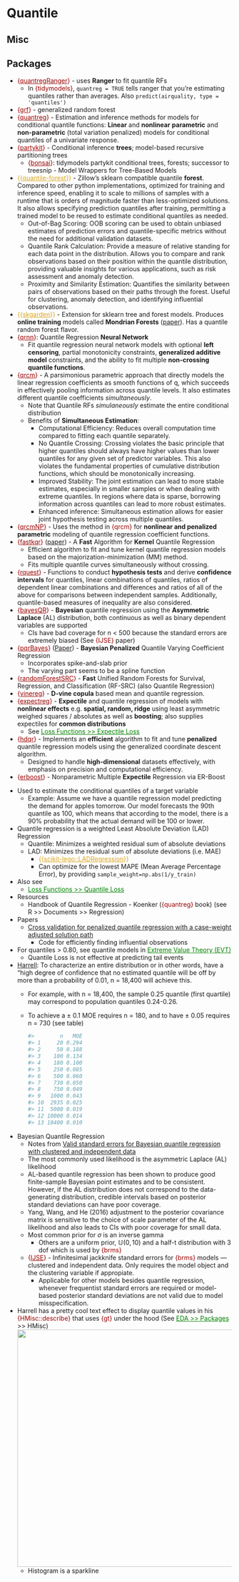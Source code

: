 # Quantile {#sec-reg-quant .unnumbered}

## Misc {#sec-reg-quant-misc .unnumbered}

::: {.callout-tip collapse="true"}
## Packages

-   [{]{style="color: #990000"}[quantregRanger](https://cran.r-project.org/web/packages/quantregRanger/quantregRanger.pdf){style="color: #990000"}[}]{style="color: #990000"} - uses **Ranger** to fit quantile RFs
    -   In [{tidymodels}]{style="color: #990000"}, `quantreg = TRUE` tells ranger that you're estimating quantiles rather than averages. Also `predict(airquality, type = 'quantiles')`
-   [{]{style="color: #990000"}[grf](https://grf-labs.github.io/grf/reference/quantile_forest.html){style="color: #990000"}[}]{style="color: #990000"} - generalized random forest
-   [{]{style="color: #990000"}[quantreg](https://cran.r-project.org/web/packages/quantreg/index.html){style="color: #990000"}[}]{style="color: #990000"} - Estimation and inference methods for models for conditional quantile functions: **Linear** and **nonlinear** **parametric** and **non-parametric** (total variation penalized) models for conditional quantiles of a univariate response.
-   [{]{style="color: #990000"}[partykit](https://cran.r-project.org/web/packages/partykit/index.html){style="color: #990000"}[}]{style="color: #990000"} - Conditional inference **trees**; model-based recursive partitioning trees
    -   [{]{style="color: #990000"}[bonsai](https://bonsai.tidymodels.org/){style="color: #990000"}[}]{style="color: #990000"}: tidymodels partykit conditional trees, forests; successor to treesnip - Model Wrappers for Tree-Based Models
-   [{{]{style="color: goldenrod"}[quantile-forest](https://github.com/zillow/quantile-forest){style="color: goldenrod"}[}}]{style="color: goldenrod"} - Zillow's sklearn compatible quantile **forest**. Compared to other python implementations, optimized for training and inference speed, enabling it to scale to millions of samples with a runtime that is orders of magnitude faster than less-optimized solutions. It also allows specifying prediction quantiles after training, permitting a trained model to be reused to estimate conditional quantiles as needed.
    -   Out-of-Bag Scoring: OOB scoring can be used to obtain unbiased estimates of prediction errors and quantile-specific metrics without the need for additional validation datasets.
    -   Quantile Rank Calculation: Provide a measure of relative standing for each data point in the distribution. Allows you to compare and rank observations based on their position within the quantile distribution, providing valuable insights for various applications, such as risk assessment and anomaly detection.
    -   Proximity and Similarity Estimation: Quantifies the similarity between pairs of observations based on their paths through the forest. Useful for clustering, anomaly detection, and identifying influential observations.
-   [{{]{style="color: goldenrod"}[skgarden](https://scikit-garden.github.io/examples/QuantileRegressionForests/){style="color: goldenrod"}[}}]{style="color: goldenrod"} - Extension for sklearn tree and forest models. Produces **online training** models called **Mondrian Forests** ([paper](https://arxiv.org/abs/1406.2673)). Has a quantile random forest flavor.
-   [{]{style="color: #990000"}[qrnn](https://cran.r-project.org/web/packages/qrnn/index.html){style="color: #990000"}[}]{style="color: #990000"}: Quantile Regression **Neural Network**
    -   Fit quantile regression neural network models with optional **left censoring**, partial monotonicity constraints, **generalized additive model** constraints, and the ability to fit multiple **non-crossing quantile functions**.
-   [{]{style="color: #990000"}[qrcm](https://cran.r-project.org/web/packages/qrcm/index.html){style="color: #990000"}[}]{style="color: #990000"} - A parsimonious parametric approach that directly models the linear regression coefficients as smooth functions of q, which succeeds in effectively pooling information across quantile levels. It also estimates different quantile coefficients *simultaneously*.
    -   Note that Quantile RFs *simulaneously* estimate the entire conditional distribution
    -   Benefits of **Simultaneous Estimation**:
        -   Computational Efficiency: Reduces overall computation time compared to fitting each quantile separately.
        -   No Quantile Crossing: Crossing violates the basic principle that higher quantiles should always have higher values than lower quantiles for any given set of predictor variables. This also violates the fundamental properties of cumulative distribution functions, which should be monotonically increasing.
        -   Improved Stability: The joint estimation can lead to more stable estimates, especially in smaller samples or when dealing with extreme quantiles. In regions where data is sparse, borrowing information across quantiles can lead to more robust estimates.
        -   Enhanced inference: Simultaneous estimation allows for easier joint hypothesis testing across multiple quantiles.
-   [{]{style="color: #990000"}[qrcmNP](https://cran.r-project.org/web/packages/qrcmNP/index.html){style="color: #990000"}[}]{style="color: #990000"} - Uses the method in [{qrcm}]{style="color: #990000"} for **nonlinear and penalized parametric** modeling of quantile regression coefficient functions.
-   [{]{style="color: #990000"}[fastkqr](https://cran.r-project.org/web/packages/fastkqr/index.html){style="color: #990000"}[}]{style="color: #990000"} ([paper](https://arxiv.org/abs/2408.05393)) - A **Fast** Algorithm for **Kernel** Quantile Regression
    -   Efficient algorithm to fit and tune kernel quantile regression models based on the majorization-minimization (MM) method.
    -   Fits multiple quantile curves simultaneously without crossing.
-   [{]{style="color: #990000"}[rquest](https://cran.r-project.org/web/packages/rquest/index.html){style="color: #990000"}[}]{style="color: #990000"} - Functions to conduct **hypothesis tests** and derive **confidence intervals** for quantiles, linear combinations of quantiles, ratios of dependent linear combinations and differences and ratios of all of the above for comparisons between independent samples. Additionally, quantile-based measures of inequality are also considered.
-   [{]{style="color: #990000"}[bayesQR](https://cran.r-project.org/web/packages/bayesQR/index.html){style="color: #990000"}[}]{style="color: #990000"} - **Bayesian** quantile regression using the **Asymmetric Laplace** (AL) distribution, both continuous as well as binary dependent variables are supported
    -   CIs have bad coverage for n \< 500 because the standard errors are extremely biased (See [{IJSE}]{style="color: #990000"} paper)
-   [{]{style="color: #990000"}[pqrBayes](https://cran.r-project.org/web//packages//pqrBayes/index.html){style="color: #990000"}[}]{style="color: #990000"} ([Paper](https://arxiv.org/abs/2306.11880)) - **Bayesian Penalized** Quantile Varying Coefficient Regression
    -   Incorporates spike-and-slab prior
    -   The varying part seems to be a spline function
-   [{]{style="color: #990000"}[randomForestSRC](https://www.randomforestsrc.org/){style="color: #990000"}[}]{style="color: #990000"} - **Fast** Unified Random Forests for Survival, Regression, and Classification (RF-SRC) (also Quantile Regression)
-   [{]{style="color: #990000"}[vinereg](https://tnagler.github.io/vinereg/){style="color: #990000"}[}]{style="color: #990000"} - **D-vine copula** based mean and quantile regression.
-   [{]{style="color: #990000"}[expectreg](https://cran.r-project.org/web/packages/expectreg/index.html){style="color: #990000"}[}]{style="color: #990000"} - **Expectile** and quantile regression of models with **nonlinear effects** e.g. **spatial, random, ridge** using least asymmetric weighed squares / absolutes as well as **boosting**; also supplies expectiles for **common distributions**
    -   See [Loss Functions \>\> Expectile Loss](loss-functions.qmd#sec-lossfun-exploss){style="color: green"}
-   [{]{style="color: #990000"}[hdqr](https://cran.r-project.org/web/packages/hdqr/index.html){style="color: #990000"}[}]{style="color: #990000"} - Implements an **efficient** algorithm to fit and tune **penalized** quantile regression models using the generalized coordinate descent algorithm.
    -   Designed to handle **high-dimensional** datasets effectively, with emphasis on precision and computational efficiency.
-   [{]{style="color: #990000"}[erboost](https://cran.r-project.org/web/packages/erboost/index.html){style="color: #990000"}[}]{style="color: #990000"} - Nonparametric Multiple **Expectile** Regression via ER-Boost
:::

-   Used to estimate the conditional quantiles of a target variable
    -   [Example]{.ribbon-highlight}: Assume we have a quantile regression model predicting the demand for apples tomorrow. Our model forecasts the 90th quantile as 100, which means that according to the model, there is a 90% probability that the actual demand will be 100 or lower.
-   Quantile regression is a weighted Least Absolute Deviation (LAD) Regression
    -   Quantile: Minimizes a weighted residual sum of absolute deviations
    -   LAD: Minimizes the residual sum of absolute deviations (i.e. MAE)
        -   [{{]{style="color: goldenrod"}[scikit-lego::LADRegression](https://koaning.github.io/scikit-lego/api/linear-model/?h=#sklego.linear_model.LADRegression){style="color: goldenrod"}[}}]{style="color: goldenrod"}
        -   Can optimize for the lowest MAPE (Mean Average Percentage Error), by providing `sample_weight=np.abs(1/y_train)`
-   Also see
    -   [Loss Functions \>\> Quantile Loss](loss-functions.qmd#sec-lossfun-quant){style="color: green"}
-   Resources
    -   Handbook of Quantile Regression - Koenker ([{quantreg}]{style="color: #990000"} book) (see R \>\> Documents \>\> Regression)
-   Papers
    -   [Cross validation for penalized quantile regression with a case-weight adjusted solution path](https://arxiv.org/abs/1902.07770)
        -   Code for efficiently finding influential observations
-   For quantiles \> 0.80, see quantile models in [Extreme Value Theory (EVT)](extreme-value-theory-(evt).qmd#sec-evt){style="color: green"}
    -   Quantile Loss is not effective at predicting tail events
-   [Harrell](http://hbiostat.org/bbr/nonpar.html#sec-nonpar-ecdf): To characterize an entire distribution or in other words, have a "high degree of confidence that no estimated quantile will be off by more than a probability of 0.01, n = 18,400 will achieve this.
    -   For example, with n = 18,400, the sample 0.25 quantile (first quartile) may correspond to population quantiles 0.24-0.26.

    -   To achieve a $\pm$ 0.1 MOE requires n = 180, and to have $\pm$ 0.05 requires n = 730 (see table)

        ``` r
        #>        n   MOE
        #> 1     20 0.294
        #> 2     50 0.188
        #> 3    100 0.134
        #> 4    180 0.100
        #> 5    250 0.085
        #> 6    500 0.060
        #> 7    730 0.050
        #> 8    750 0.049
        #> 9   1000 0.043
        #> 10  2935 0.025
        #> 11  5000 0.019
        #> 12 10000 0.014
        #> 13 18400 0.010
        ```
-   Bayesian Quantile Regression
    -   Notes from [Valid standard errors for Bayesian quantile regression with clustered and independent data](https://arxiv.org/abs/2407.09772)
    -   The most commonly used likelihood is the asymmetric Laplace (AL) likelihood
    -   AL-based quantile regression has been shown to produce good finite-sample Bayesian point estimates and to be consistent. However, if the AL distribution does not correspond to the data-generating distribution, credible intervals based on posterior standard deviations can have poor coverage.
    -   Yang, Wang, and He (2016) adjustment to the posterior covariance matrix is sensitive to the choice of scale parameter of the AL likelihood and also leads to CIs with poor coverage for small data.
    -   Most common prior for $\sigma$ is an inverse gamma
        -   Others are a uniform prior, $\mathbb{U}(0,10)$ and a half-t distribution with 3 dof which is used by [{brms}]{style="color: #990000"}
    -   [{]{style="color: #990000"}[IJSE](https://cran.r-project.org/web/packages/IJSE/index.html){style="color: #990000"}[}]{style="color: #990000"} - Infinitesimal jackknife standard errors for [{brms}]{style="color: #990000"} models — clustered and independent data. Only requires the model object and the clustering variable if appropiate.
        -   Applicable for other models besides quantile regression, whenever frequentist standard errors are required or model-based posterior standard deviations are not valid due to model misspecification.
-   Harrell has a pretty cool text effect to display quantile values in his [{HMisc::describe}]{style="color: #990000"} that uses [{gt}]{style="color: #990000"} under the hood (See [EDA \>\> Packages](eda-general.qmd#sec-eda-gen-pkgs){style="color: green"} \>\> HMisc)\
    ![](./_resources/Regression,_Quantile.resources/Screenshot%20(1434).png){.lightbox width="532"}
    -   Histogram is a sparkline
